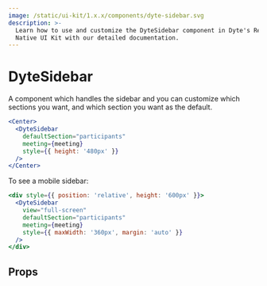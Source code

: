 ```yaml
---
image: /static/ui-kit/1.x.x/components/dyte-sidebar.svg
description: >-
  Learn how to use and customize the DyteSidebar component in Dyte's React
  Native UI Kit with our detailed documentation.
---
```


# DyteSidebar

A component which handles the sidebar and you can customize which sections you
want, and which section you want as the default.

```jsx
<Center>
  <DyteSidebar
    defaultSection="participants"
    meeting={meeting}
    style={{ height: '480px' }}
  />
</Center>
```

To see a mobile sidebar:

```jsx
<div style={{ position: 'relative', height: '600px' }}>
  <DyteSidebar
    view="full-screen"
    defaultSection="participants"
    meeting={meeting}
    style={{ maxWidth: '360px', margin: 'auto' }}
  />
</div>
```

## Props

<PropsTable of="dyte-sidebar" />

<head>
  <title>React Native UI Kit DyteSidebar</title>
</head>
